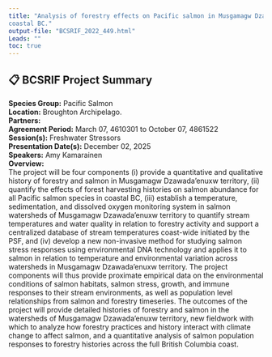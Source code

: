 ```yaml
---
title: "Analysis of forestry effects on Pacific salmon in Musgamagw Dzawada’enuxw territory and across
coastal BC."
output-file: "BCSRIF_2022_449.html"
Leads: ""
toc: true
---
```


## 📋 BCSRIF Project Summary

**Species Group:** Pacific Salmon  
**Location:** Broughton Archipelago.  
**Partners:**   
**Agreement Period:** March 07, 4610301 to October 07, 4861522  
**Session(s):** Freshwater Stressors  
**Presentation Date(s):** December 02, 2025  
**Speakers:** Amy Kamarainen  
**Overview:**  
The project will be four components (i) provide a quantitative and qualitative history of forestry and salmon in Musgamagw Dzawada’enuxw territory, (ii) quantify the effects of forest harvesting histories on salmon abundance for all Pacific salmon species in coastal BC, (iii) establish a temperature, sedimentation, and dissolved oxygen monitoring system in salmon watersheds of Musgamagw Dzawada’enuxw territory to quantify stream temperatures and water quality in relation to forestry activity and support a centralized database of stream temperatures coast-wide initiated by the PSF, and (iv) develop a new non-invasive method for studying salmon stress responses using environmental DNA technology and applies it to salmon in relation to temperature and environmental variation across watersheds in Musgamagw Dzawada’enuxw territory. The project components will thus provide proximate empirical data on the environmental conditions of salmon habitats, salmon stress, growth, and immune responses to their stream environments, as well as population level relationships from salmon and forestry timeseries. The outcomes of the project will provide detailed histories of forestry and salmon in the watersheds of Musgamagw Dzawada’enuxw territory, new fieldwork with which to analyze how forestry practices and history interact with climate change to affect salmon, and a quantitative analysis of salmon population responses to forestry histories across the full British Columbia coast.   

